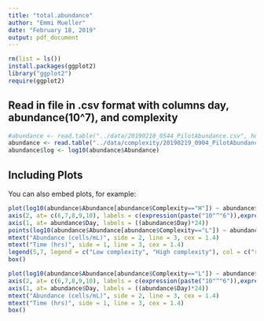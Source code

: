 ```yaml
---
title: "total.abundance"
author: "Emmi Mueller"
date: "February 18, 2019"
output: pdf_document
---
```


```r
rm(list = ls())
install.packages(ggplot2)
library("ggplot2")
require(ggplot2)
```

## Read in file in .csv format with columns day, abundance(10^7), and complexity


```r
#abundance <- read.table("../data/20190218_0544_PilotAbundance.csv", header = TRUE, sep =",")
abundance <- read.table("../data/complexity/20190219_0904_PilotAbundance.csv", header = TRUE, sep = ",")
abundance$log <- log10(abundance$Abundance)
```

## Including Plots

You can also embed plots, for example:

```r
plot(log10(abundance$Abundance[abundance$Complexity=="H"]) ~ abundance$Day[abundance$Complexity=="H"], col = "black", ylim= c(6,10), type = "b", pch = 16, xlab = "", ylab = "", axes = FALSE, cex = 1.2)
axis(2, at= c(6,7,8,9,10), labels = c(expression(paste("10"^"6")),expression(paste("10"^"7")), expression(paste("10"^"8")),expression(paste("10"^"9")), expression(paste("10"^"10"))), las = 2)
axis(1, at= abundance$Day, labels = ((abundance$Day)*24))
points(log10(abundance$Abundance[abundance$Complexity=="L"]) ~ abundance$Day[abundance$Complexity=="L"], col = "red", type = "b", pch = 16, cex = 1.2)
mtext("Abundance (cells/mL)", side = 2, line = 3, cex = 1.4)
mtext("Time (hrs)", side = 1, line = 3, cex = 1.4)
legend(5,7, legend = c("Low complexity", "High complexity"), col = c("red", "black"), pch = 16, cex = 1.2)
box()
```
```r
plot(log10(abundance$Abundance[abundance$Complexity=="L"]) ~ abundance$Day[abundance$Complexity=="L"], col = "black", ylim= c(6,10), type = "b", pch = 16, xlab = "", ylab = "", axes = FALSE, cex = 1.2)
axis(2, at= c(6,7,8,9,10), labels = c(expression(paste("10"^"6")),expression(paste("10"^"7")), expression(paste("10"^"8")),expression(paste("10"^"9")), expression(paste("10"^"10"))), las = 2)
axis(1, at= abundance$Day, labels = ((abundance$Day)*24))
mtext("Abundance (cells/mL)", side = 2, line = 3, cex = 1.4)
mtext("Time (hrs)", side = 1, line = 3, cex = 1.4)
box()
```
